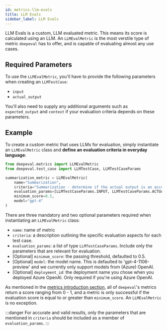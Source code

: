 ```yaml
---
id: metrics-llm-evals
title: LLM Evals
sidebar_label: LLM Evals
---
```


LLM Evals is a custom, LLM evaluated metric. This means its score is calculated using an LLM. An `LLMEvalMetric` is the most verstile type of metric `deepeval` has to offer, and is capable of evaluating almost any use cases.

## Required Parameters

To use the `LLMEvalMetric`, you'll have to provide the following parameters when creating an `LLMTestCase`:

- `input`
- `actual_output`

You'll also need to supply any additional arguments such as `expected_output` and `context` if your evaluation criteria depends on these parameters.

## Example

To create a custom metric that uses LLMs for evaluation, simply instantiate an `LLMEvalMetric` class and **define an evaluation criteria in everyday language**:

```python
from deepeval.metrics import LLMEvalMetric
from deepeval.test_case import LLMTestCase, LLMTestCaseParams

summarization_metric = LLMEvalMetric(
    name="Summarization",
    criteria="Summarization - determine if the actual output is an accurate and concise summarization of the input.",
    evaluation_params=[LLMTestCaseParams.INPUT, LLMTestCaseParams.ACTUAL_OUTPUT],
    minimum_score=0.5,
    model="gpt-4"
)
```

There are three mandatory and two optional parameters required when instantiating an `LLMEvalMetric` class:

- `name`: name of metric
- `criteria`: a description outlining the specific evaluation aspects for each test case.
- `evaluation_params`: a list of type `LLMTestCaseParams`. Include only the parameters that are relevant for evaluation.
- [Optional] `minimum_score`: the passing threshold, defaulted to 0.5.
- [Optional] `model`: the model name. This is defaulted to 'gpt-4-1106-preview' and we currently only support models from (Azure) OpenAI.
- [Optional] `deployment_id`: the deployment name you chose when you deployed Azure OpenAI. Only required if you're using Azure OpenAI.

As mentioned in the [metrics introduction section](metrics-introduction), all of `deepeval`'s metrics return a score ranging from 0 - 1, and a metric is only successful if the evaluation score is equal to or greater than `minimum_score`. An `LLMEvalMetric` is no exception.

:::danger
For accurate and valid results, only the parameters that are mentioned in `criteria` should be included as a member of `evaluation_params`.
:::
